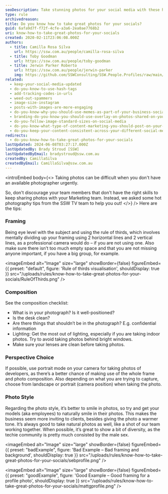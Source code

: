```yaml
---
seoDescription: Take stunning photos for your social media with these hot photography tips! Learn framing, composition, perspective choice, and photo style secrets to elevate your online presence.
type: rule
archivedreason:
title: Do you know how to take great photos for your socials?
guid: 6afa9d7f-f72f-4cfe-a3a6-2ea0ae7768b2
uri: know-how-to-take-great-photos-for-your-socials
created: 2020-02-11T23:06:08.000Z
authors:
  - title: Camilla Rosa Silva
    url: https://ssw.com.au/people/camilla-rosa-silva
  - title: Toby Goodman
    url: https://ssw.com.au/people/toby-goodman
  - title: Jerwin Parker Roberto
    url: https://ssw.com.au/people/jerwin-parker
    img: https://github.com/SSWConsulting/SSW.People.Profiles/raw/main/Jerwin-Parker/Images/Jerwin-Parker-Profile.jpg
related:
  - keep-your-social-media-updated
  - do-you-know-to-use-hash-tags
  - add-tracking-codes-in-urls
  - weed-out-spammers
  - image-size-instagram
  - posts-with-images-are-more-engaging
  - do-you-know-why-you-should-use-memes-as-part-of-your-business-social-media-content
  - branding-do-you-know-you-should-use-overlay-on-photos-shared-on-your-social-media
  - do-you-follow-image-standard-sizes-on-social-media
  - do-you-know-what-type-of-content-marketing-you-should-post-on-your-socials
  - do-you-keep-your-content-consistent-across-your-different-social-media-platforms
redirects:
  - do-you-know-how-to-take-great-photos-for-your-socials
lastUpdated: 2024-06-08T03:27:17.000Z
lastUpdatedBy: Brady Stroud [SSW]
lastUpdatedByEmail: bradystroud@ssw.com.au
createdBy: CamillaSilva
createdByEmail: CamillaSilva@ssw.com.au
---
```


<introEmbed
  body={<>
Taking photos can be difficult when you don't have an available photographer urgently.

So, don't discourage your team members that don't have the right skills to keep sharing photos with your Marketing team. Instead, we asked some hot photography tips from the SSW TV team to help you out!
  </>}
/>
Here are the tips:

### Framing

Being eye level with the subject and using the rule of thirds, which involves mentally dividing up your framing using 2 horizontal lines and 2 vertical lines, as a professional camera would do – if you are not using one. Also make sure there isn’t too much empty space and that you are not missing anyone important, if you have a big group, for example.


<imageEmbed
  alt="Image"
  size="large"
  showBorder={false}
  figureEmbed={{
    preset: "default",
    figure: 'Rule of thirds visualisation',
    shouldDisplay: true
  }}
  src="/uploads/rules/know-how-to-take-great-photos-for-your-socials/RuleOfThirds.png"
/>

### Composition

See the composition checklist:

- What is in your photograph? Is it well-positioned?
- Is the desk clean?
- Are there things that shouldn’t be in the photograph? E.g. confidential information
- Lighting: Get the most out of lighting, especially if you are taking indoor photos. Try to avoid taking photos behind bright windows.
- Make sure your lenses are clean before taking photos.

### Perspective Choice

If possible, use portrait mode on your camera for taking photos of developers, as there’s a better chance of making use of the whole frame and photo composition. Also depending on what you are trying to capture, choose from landscape or portrait (camera position) when taking the photo.

### Photo Style

Regarding the photo style, it’s better to smile in photos, so try and get your models (aka employees) to naturally smile in their photos. This makes the business seem more inviting to clients, besides giving the photo a warmer tone. It’s always good to take natural photos as well, like a shot of our team working together. When possible, it’s great to show a bit of diversity, as the techie community is pretty much consisted by the male sex.

<imageEmbed
  alt="Image"
  size="large"
  showBorder={false}
  figureEmbed={{
    preset: "badExample",
    figure: 'Bad Example – Bad framing and background',
    shouldDisplay: true
  }}
  src="/uploads/rules/know-how-to-take-great-photos-for-your-socials/sebprofile.png"
/>

<imageEmbed
  alt="Image"
  size="large"
  showBorder={false}
  figureEmbed={{
    preset: "goodExample",
    figure: 'Good Example – Good framing for a profile photo',
    shouldDisplay: true
  }}
  src="/uploads/rules/know-how-to-take-great-photos-for-your-socials/mattgprofile.png"
/>
